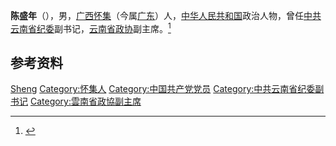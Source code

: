 '''陈盛年'''（{{bd|1921年|5月|2007年|5月15日|}}），男，[[广西|广西]][[怀集|怀集]]（今属[[广东|广东]]）人，[[中华人民共和国|中华人民共和国]]政治人物，曾任[[中共云南省纪委|中共云南省纪委]]副书记，[[云南省政协|云南省政协]]副主席。<ref>{{Cite book|title=中华人民共和国职官志|author=何虎生, 李耀东, 向常福主编|publisher=中国社会出版社|year=2003|isbn=9787800883934|location=北京|pages=}}</ref>

== 参考资料 ==
{{reflist}}

{{中国人物小作品}}

{{Authority control}}
{{DEFAULTSORT:Chen陈}}
[[Category:陈姓|Sheng]]
[[Category:怀集人|Category:怀集人]]
[[Category:中国共产党党员|Category:中国共产党党员]]
[[Category:中共云南省纪委副书记|Category:中共云南省纪委副书记]]
[[Category:雲南省政協副主席|Category:雲南省政協副主席]]